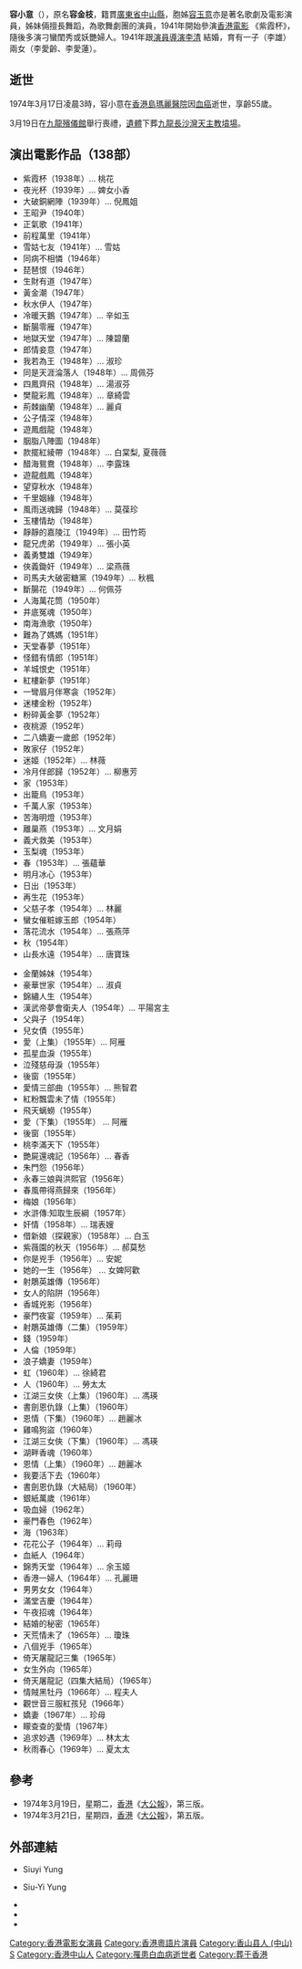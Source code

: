 '''容小意'''（{{bd|1919年||1974年|3月17日|catIdx=R}}），原名'''容金枝'''，籍貫[[廣東省|廣東省]][[中山縣|中山縣]]，胞姊[[容玉意|容玉意]]亦是著名歌劇及電影演員，姊妹倆擅長舞蹈，為歌舞劇團的演員，1941年開始參演[[香港|香港]][[電影|電影]] 《紫霞杯》，隨後多演刁蠻閨秀或妖艷婦人。1941年跟[[演員|演員]][[導演|導演]][[李清_(演員)|李清]] 結婚，育有一子（李雄）兩女（李愛齡、李愛蓮）。

== 逝世 ==
1974年3月17日凌晨3時，容小意在[[香港島|香港島]][[瑪麗醫院|瑪麗醫院]]因[[血癌|血癌]]逝世，享齡55歲。

3月19日在[[九龍殯儀館|九龍殯儀館]]舉行喪禮，[[遺體|遺體]]下葬[[九龍|九龍]][[長沙灣天主教墳場|長沙灣天主教墳場]]。

==演出電影作品（138部）==
{{col-begin}}
{{col-2}}
* 紫霞杯（1938年）... 桃花
* 夜光杯（1939年）... 婢女小香
* 大破銅網陣（1939年）... 倪鳳姐
* 王昭尹（1940年）
* 正氣歌（1941年）
* 前程萬里（1941年）
* 雪姑七友（1941年）... 雪姑
* 同病不相憐（1946年）
* 琵琶恨（1946年）
* 生財有道（1947年）
* 黃金潮（1947年）
* 秋水伊人（1947年）
* 冷暖天鵝（1947年）... 辛如玉
* 斷腸零雁（1947年）
* 地獄天堂（1947年）... 陳碧蘭
* 郎情妾意（1947年）
* 我若為王（1948年）... 淑珍
* 同是天涯淪落人（1948年）... 周佩芬
* 四鳳齊飛（1948年）... 湯淑芬
* 樊龍彩鳳（1948年）... 章綺雲
* 荊棘幽蘭（1948年）... 麗貞
* 公子情深（1948年）
* 遊鳳戲龍（1948年）
* 胭脂八陣圖（1948年）
* 款擺紅綾帶（1948年）... 白棠梨, 夏薇薇
* 醋海鴛鴦（1948年）... 李露珠
* 遊龍戲鳳（1948年）
* 望穿秋水（1948年）
* 千里姻緣（1948年）
* 風雨送魂歸（1948年）... 莫葆珍
* 玉樓情劫（1948年）
* 靜靜的嘉陵江（1949年）... 田竹筠
* 龍兄虎弟（1949年）... 張小英
* 義勇雙雄（1949年）
* 俠義鋤奸（1949年）... 梁燕薇
* 司馬夫大破密糖黨（1949年）... 秋楓
* 斷腸花（1949年）... 何佩芬
* 人海萬花筒（1950年）
* 井底冤魂（1950年）
* 南海漁歌（1950年）
* 難為了媽媽（1951年）
* 天堂春夢（1951年）
* 怪錯有情郎（1951年）
* 羊城恨史（1951年）
* 紅樓新夢（1951年）
* 一彎眉月伴寒衾（1952年）
* 迷樓金粉（1952年）
* 粉碎黃金夢（1952年）
* 夜桃源（1952年）
* 二八嬌妻一歲郎（1952年）
* 敗家仔（1952年）
* 迷姬（1952年）... 林薇
* 冷月伴郎歸（1952年）... 柳惠芳
* 家（1953年）
* 出籠鳥（1953年）
* 千萬人家（1953年）
* 苦海明燈（1953年）
* 離巢燕（1953年）... 文月娟
* 義犬救美（1953年）
* 玉梨魂（1953年）
* 春（1953年）... 張蘊華
* 明月冰心（1953年）
* 日出（1953年）
* 再生花（1953年）
* 父慈子孝（1954年）... 林麗
* 蠻女催粧嫁玉郎（1954年）
* 落花流水（1954年）... 張燕萍
* 秋（1954年）
* 山長水遠（1954年）... 唐寶珠
{{col-2}}
* 金蘭姊妹（1954年）
* 豪華世家（1954年）... 淑貞
* 錦繡人生（1954年）
* 漢武帝夢會衛夫人（1954年）... 平陽宮主
* 父與子（1954年）
* 兒女債（1955年）
* 愛（上集）（1955年）... 阿雁
* 孤星血淚（1955年）
* 泣殘慈母淚（1955年）
* 後窗（1955年）
* 愛情三部曲（1955年）... 熊智君
* 紅粉飄雲未了情（1955年）
* 飛天螭蟧（1955年）
* 愛（下集）（1955年） ... 阿雁
* 後窗（1955年）
* 桃李滿天下（1955年）
* 艷屍還魂記（1956年）... 春香
* 朱門怨（1956年）
* 永春三娘與洪熙官（1956年）
* 春風帶得燕歸來（1956年）
* 梅娘（1956年）
* 水滸傳:知取生辰綱（1957年）
* 奸情（1958年）... 瑞表嫂
* 借新娘（探親家）（1958年）... 白玉
* 紫薇園的秋天（1956年）... 郝莫愁
* 你是兇手（1956年）... 安妮
* 她的一生（1956年） ... 女婢阿歡
* 射鵰英雄傳（1956年）
* 女人的陷阱（1956年）
* 香城兇影（1956年）
* 豪門夜宴（1959年）... 茱莉
* 射鵰英雄傳（二集）（1959年）
* 錢（1959年）
* 人倫（1959年）
* 浪子嬌妻（1959年）
* 虹（1960年）... 徐綺君
* 人（1960年）... 勞太太
* 江湖三女俠（上集）（1960年）... 馮瑛
* 書劍恩仇錄（上集）（1960年）
* 恩情（下集）（1960年）... 趙麗冰
* 雞鳴狗盜（1960年）
* 江湖三女俠（下集）（1960年）... 馮瑛
* 湖畔香魂（1960年）
* 恩情（上集）（1960年）... 趙麗冰
* 我要活下去（1960年）
* 書劍恩仇錄（大結局）（1960年）
* 銀紙萬歲（1961年）
* 吸血婦（1962年）
* 豪門春色（1962年）
* 海（1963年）
* 花花公子（1964年）... 莉母
* 血紙人（1964年）
* 錦秀天堂（1964年）... 余玉姬
* 香港一婦人（1964年）... 孔麗珊
* 男男女女（1964年）
* 滿堂吉慶（1964年）
* 午夜招魂（1964年）
* 結婚的秘密（1965年）
* 天荒情未了（1965年）... 瓊珠
* 八個兇手（1965年）
* 倚天屠龍記三集（1965年）
* 女生外向（1965年）
* 倚天屠龍記（四集大結局）（1965年）
* 情賊黑牡丹（1966年）... 程夫人
* 觀世音三服紅孩兒（1966年）
* 嬌妻（1967年）... 珍母
* 矇查查的愛情（1967年）
* 追求妙遇（1969年）... 林太太
* 秋雨春心（1969年）... 夏太太
{{col-end}}

==參考==
* 1974年3月19日，星期二，[[香港|香港]]《[[大公報|大公報]]》，第三版。
* 1974年3月21日，星期四，[[香港|香港]]《[[大公報|大公報]]》，第五版。

==外部連結==
* {{imdb name|1951057}}Siuyi Yung
* {{imdb name|4482514}}Siu-Yi Yung 
* {{hkmdb name|668}}
* {{douban people}}
* {{Mtime people|1172001}}

[[Category:香港電影女演員|Category:香港電影女演員]]
[[Category:香港粵語片演員|Category:香港粵語片演員]]
[[Category:香山县人_(中山)|Category:香山县人 (中山)]]
[[Category:容姓|S]]
[[Category:香港中山人|Category:香港中山人]]
[[Category:罹患白血病逝世者|Category:罹患白血病逝世者]]
[[Category:葬于香港|Category:葬于香港]]